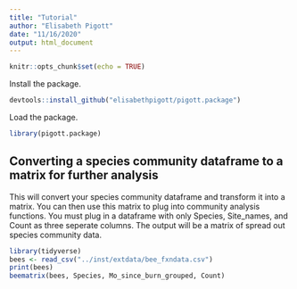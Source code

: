 ```yaml
---
title: "Tutorial"
author: "Elisabeth Pigott"
date: "11/16/2020"
output: html_document
---
```


```r
knitr::opts_chunk$set(echo = TRUE)
```

Install the package.

```r
devtools::install_github("elisabethpigott/pigott.package")
```

Load the package.

```r
library(pigott.package)
```

## Converting a species community dataframe to a matrix for further analysis

This will convert your species community dataframe and transform it into a matrix. You can then use this matrix to plug into community analysis functions. You must plug in a dataframe with only Species, Site_names, and Count as three seperate columns. The output will be a matrix of spread out species community data.

```r

library(tidyverse)
bees <- read_csv("../inst/extdata/bee_fxndata.csv")
print(bees)
beematrix(bees, Species, Mo_since_burn_grouped, Count) 

```
